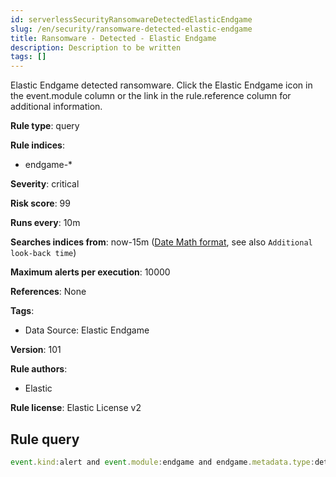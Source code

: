 ```yaml
---
id: serverlessSecurityRansomwareDetectedElasticEndgame
slug: /en/security/ransomware-detected-elastic-endgame
title: Ransomware - Detected - Elastic Endgame
description: Description to be written
tags: []
---
```


<div id="ransomware-detected-elastic-endgame"></div>

Elastic Endgame detected ransomware. Click the Elastic Endgame icon in the event.module column or the link in the rule.reference column for additional information.

**Rule type**: query

**Rule indices**: 

* endgame-*

**Severity**: critical

**Risk score**: 99

**Runs every**: 10m

**Searches indices from**: now-15m ([Date Math format](((ref))/common-options.html#date-math), see also <DocLink id="serverlessSecurityRulesUiCreate" section="set-the-rules-schedule">`Additional look-back time`</DocLink>)

**Maximum alerts per execution**: 10000

**References**: None

**Tags**: 

* Data Source: Elastic Endgame

**Version**: 101

**Rule authors**: 

* Elastic

**Rule license**: Elastic License v2

## Rule query

```js
event.kind:alert and event.module:endgame and endgame.metadata.type:detection and (event.action:ransomware_event or endgame.event_subtype_full:ransomware_event)

```
